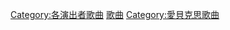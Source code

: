 {{DEFAULTSORT:Otsuka Ai}}
[[Category:各演出者歌曲|Category:各演出者歌曲]]
[[Category:大塚愛|歌曲]]
[[Category:愛貝克思歌曲|Category:愛貝克思歌曲]]